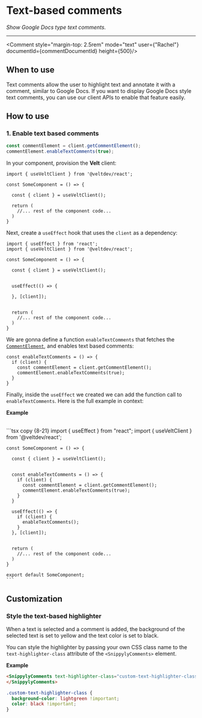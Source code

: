
# Text-based comments

_Show Google Docs type text comments._

---

<Comment style="margin-top: 2.5rem" mode="text" user={"Rachel"} documentId={commentDocumentId} height={500}/>

## When to use

Text comments allow the user to highlight text and annotate it with a comment, similar to Google Docs. If you want to display Google Docs style text comments, you can use our client APIs to enable that feature easily.

## How to use

### 1. Enable text based comments

```js copy
const commentElement = client.getCommentElement();
commentElement.enableTextComments(true);
```

In your component, provision the **Velt** client:

```tsx copy {1, 5}
import { useVeltClient } from '@veltdev/react';

const SomeComponent = () => {
  
  const { client } = useVeltClient();
  
  return (
    //... rest of the component code...
  )
}
```

Next, create a `useEffect` hook that uses the `client` as a dependency:

```tsx copy {8-12}
import { useEffect } from 'react';
import { useVeltClient } from '@veltdev/react';

const SomeComponent = () => {
  
  const { client } = useVeltClient();
  

  useEffect(() => {

  }, [client]);

  
  return (
    //... rest of the component code...
  )
}
```

We are gonna define a function `enableTextComments` that fetches the [`CommentElement`](), and enables text based comments:

```tsx copy
const enableTextComments = () => {
  if (client) {
    const commentElement = client.getCommentElement();
    commentElement.enableTextComments(true);
  }
}
```

Finally, inside the `useEffect` we created we can add the function call to `enableTextComments`. Here is the full example in context:

**Example**

<br />

<SplitPane>
  <div>
    ```tsx copy {8-21}
    import { useEffect } from "react";
    import { useVeltClient } from '@veltdev/react';

    const SomeComponent = () => {
      
      const { client } = useVeltClient();


      const enableTextComments = () => {
        if (client) {
          const commentElement = client.getCommentElement();
          commentElement.enableTextComments(true);
        }
      }

      useEffect(() => {
        if (client) {
          enableTextComments();
        }
      }, [client]);

      
      return (
        //... rest of the component code...
      )
    }

    export default SomeComponent;
    ```
  </div>
  <div>
    <Comment style="margin-top: 2.5rem" paddingBottom="1rem" mode="text" user={"Rachel"} documentId={commentDocumentId}/>
  </div>
</SplitPane>

## Customization

### Style the text-based highlighter

When a text is selected and a comment is added, the background of the selected text is set to yellow and the text color is set to black.

You can style the highlighter by passing your own CSS class name to the `text-highlighter-class` attribute of the `<SnippylyComments>` element.

**Example**

```html copy
<SnippylyComments text-highlighter-class="custom-text-highlighter-class">
</SnippylyComments>
```

```css copy
.custom-text-highlighter-class {
  background-color: lightgreen !important;
  color: black !important;
}
```